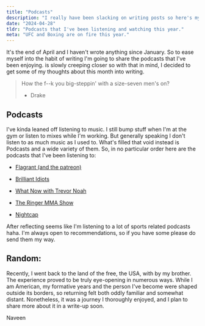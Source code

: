 ```yaml
---
title: "Podcasts"
description: "I really have been slacking on writing posts so here's my attempt at getting back into the habit."
date: "2024-04-28"
tldr: "Podcasts that I've been listening and watching this year."
meta: "UFC and Boxing are on fire this year."
---
```


It's the end of April and I haven't wrote anything since January. So to ease myself into the habit of writing I'm going to share the podcasts that I've been enjoying. is slowly creeping closer so with that in mind, I decided to get some of my thoughts about this month into writing.

> How the f--k you big-steppin' with a size-seven men's on?
>
> - Drake

## Podcasts

I've kinda leaned off listening to music. I still bump stuff when I'm at the gym or listen to mixes while I'm working. But generally speaking I don't listen to as much music as I used to. What's filled that void instead is Podcasts and a wide variety of them. So, in no particular order here are the podcasts that I've been listening to:

- [Flagrant (and the patreon)](https://www.youtube.com/@OfficialFlagrant)

- [Brilliant Idiots](https://www.youtube.com/@BrilliantIdiotsPod)

- [What Now with Trevor Noah](https://open.spotify.com/show/122imavATqSE7eCyXIcqZL?si=eeabae88a9f24487)

- [The Ringer MMA Show](https://open.spotify.com/show/6Hz0d62BaXRMih8RjZ5Hov?si=25312b86055845f7)

- [Nightcap](https://www.youtube.com/@NightcapShow_)

After reflecting seems like I'm listening to a lot of sports related podcasts haha. I'm always open to recommendations, so if you have some please do send them my way.

## Random:

Recently, I went back to the land of the free, the USA, with by my brother. The experience proved to be truly eye-opening in numerous ways. While I am American, my formative years and the person I've become were shaped outside its borders, so returning felt both oddly familiar and somewhat distant. Nonetheless, it was a journey I thoroughly enjoyed, and I plan to share more about it in a write-up soon.

Naveen
